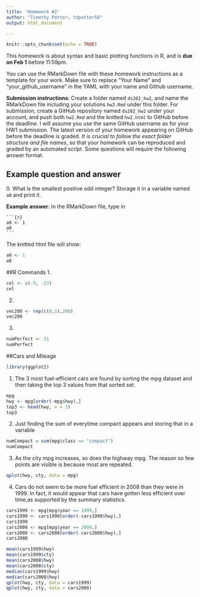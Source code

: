 ```yaml
---
title: 'Homework #2'
author: "Timothy Potter; tdpotter58"
output: html_document

---
```


```r
knitr::opts_chunk$set(echo = TRUE)
```

This homework is about syntax and basic plotting functions in R, and is **due on Feb 1** before 11:59pm.

You can use the RMarkDown file with these homework instructions as a template for your work. 
Make sure to replace "Your Name" and "your_github_username" in the YAML with your name and Github username.

**Submission instructions**: Create a folder named `ds202_hw2`, and name the RMarkDown file including your solutions `hw2.Rmd` under this folder. For submission, create a GitHub repository named `ds202_hw2` under your account, and push both `hw2.Rmd` and the knitted `hw2.html` to GitHub before the deadline. I will assume you use the same GitHub username as for your HW1 submission. The latest version of your homework appearing on GitHub before the deadline is graded. *It is crucial to follow the exact folder structure and file names*, so that your homework can be reproduced and graded by an automated script. Some questions will require the following answer format.

## Example question and answer
0\. What is the smallest positive odd integer? Storage it in a variable named `a0` and print it.

**Example answer**:
In the RMarkDown file, type in
<pre><code>```{r}
a0 <- 1
a0
```</code></pre>
The knitted html file will show:
```r
a0 <- 1
a0
```


##R Commands
1. 
```r
cel <- c(-9, -23)
cel
```
2.
```r
vec200 <- rep(c(0,1),200)
vec200
```
3. 
```r
numPerfect <- 31
numPerfect
```


##Cars and Mileage
```r
library(ggplot2)
```

1.
The 3 most fuel-efficient cars are found by sorting the mpg dataset and then taking the top 3 values from that sorted set.
```r
mpg
hwy <- mpg[order(-mpg$hwy),]
top3 <- head(hwy, n = 3)
top3
```

2.
Just finding the sum of everytime compact appears and storing that in a variable
```r
numCompact = sum(mpg$class == "compact")
numCompact
```

3.
As the city mpg increases, so does the highway mpg. The reason so few points are visible is because most are repeated.
```r
qplot(hwy, cty, data = mpg)
```

4.
Cars do not seem to be more fuel efficient in 2008 than they were in 1999. In fact, it would appear that cars have gotten less efficient over time,as supported by the summary statistics.
```r
cars1999 <- mpg[mpg$year == 1999,]
cars1999 <- cars1999[order(-cars1999$hwy),]
cars1999
cars2008 <- mpg[mpg$year == 2008,]
cars2008 <- cars2008[order(-cars2008$hwy),]
cars2008

mean(cars1999$hwy)
mean(cars1999$cty)
mean(cars2008$hwy)
mean(cars2008$cty)
median(cars1999$hwy)
median(cars2008$hwy)
qplot(hwy, cty, data = cars1999)
qplot(hwy, cty, data = cars2008)
```